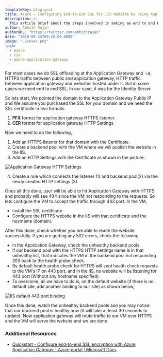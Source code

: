 ```yaml
---
templateKey: blog-post
title: Azure - Configuring End-to-End SSL for IIS Website by using Application Gateway
description: >-
  This article brief about the steps involved in making an end to end HTTPS website which hosted in a VM IIS, in Azure and the traffic need to be routed via Application Gateway.
author: Abhith Rajan
authorURL: "https://twitter.com/abhithrajan"
date: "2019-09-24T09:26:00.000Z"
image: "./cover.png"
tags:
  - azure
  - iis
  - azure-application-gateway
---
```


For most cases we do SSL offloading at the Application Gateway end. i.e, HTTPS traffic between public and application gateway, HTTP traffic between application gateway and websites hosted under it. But in some cases we need end to end SSL. In our case, it was for the Identity Server.

So lets start, We pointed the domain to the Application Gateway Public IP and We assume you purchased the SSL for your domain and we need the SSL certificate in two formats.

1. **PFX** format for application gateway HTTPS listener.
2. **CER** format for application gateway HTTP Settings.

Now we need to do the following,

1. Add an HTTPS listener for that domain with the Certificate.
2. Create a backend pool with the VM where we will publish the website in the IIS.
3. Add an HTTP Settings with the Certificate as shown in the picture.

![Application Gateway HTTP Settings](./application-gateway-http-settings.png)

4. Create a rule which connects the listener (1) and backend pool(2) via the newly created HTTP settings (3).

Once all this done, user will be able to hit Application Gateway with HTTPS and probably will see 404 since the VM not responding to the requests. So lets configure the VM to accept the traffic through 443 port. In the VM,

- Install the SSL certificate.
- Configure the HTTPS website in the IIS with that certificate and the hostname (domain).

After this done, check whether you are able to reach the website successfully. If you are getting any 502 errors, check the following

- In the Application Gateway, check the unhealthy backend pools.
- If our backend pool with the HTTPS HTTP settings name is in that unhealthy list, that indicates the VM in the backend pool not responding 200 back to the health probe check.
- By default health probe check for HTTPS will sent health check requests to the VM's IP on 443 port, and in the IIS, no website will be listening for 443 port (Without any hostname specified).
- To overcome, all we have to do is, on the default website (if there is no default site, add another binding to our site) as shown below,

![IIS default 443 port binding](./iis-https-default.png)

Once this done, watch the unhealthy backend pools and you may notice that our backend pool is healthy now (It will take at least 30 seconds to update). Now application gateway will route traffic to our VM over HTTPS and the VM will serve the website and we are done.

### Additional Resources

- [Quickstart - Configure end-to-end SSL encryption with Azure Application Gateway - Azure portal | Microsoft Docs](https://docs.microsoft.com/en-us/azure/application-gateway/end-to-end-ssl-portal)

